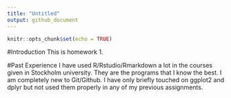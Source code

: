 ```yaml
---
title: "Untitled"
output: github_document
---
```


```r
knitr::opts_chunk$set(echo = TRUE)
```

#Introduction
This is homework 1.

#Past Experience
I have used R/Rstudio/Rmarkdown a lot in the courses given in Stockholm university. They are the programs that I know the best. I am completely new to Git/Github. I have only briefly touched on ggplot2 and dplyr but not used them properly in any of my previous assignments. 


